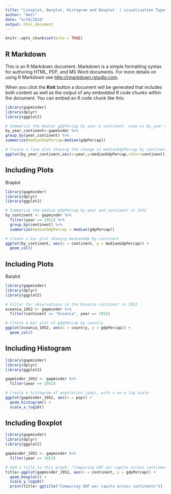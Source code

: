 ```yaml
---
title: "Lineplot, Barplot, Histogram and Boxplot  | visualization Types"
author: "Amit"
date: "5/29/2018"
output: html_document
---
```


```r
knitr::opts_chunk$set(echo = TRUE)
```

## R Markdown

This is an R Markdown document. Markdown is a simple formatting syntax for authoring HTML, PDF, and MS Word documents. For more details on using R Markdown see <http://rmarkdown.rstudio.com>.

When you click the **Knit** button a document will be generated that includes both content as well as the output of any embedded R code chunks within the document. You can embed an R code chunk like this:

```r
library(gapminder)
library(dplyr)
library(ggplot2)

# Summarize the median gdpPercap by year & continent, save as by_year_continent
by_year_continent<-gapminder %>%
group_by(year,continent) %>%
summarize(medianGdpPercap=median(gdpPercap))

# Create a line plot showing the change in medianGdpPercap by continent over time
ggplot(by_year_continent,aes(x=year,y=medianGdpPercap,color=continent)) +geom_line() +expand_limits(y=0)
```

## Including Plots

Braplot

```r
library(gapminder)
library(dplyr)
library(ggplot2)

# Summarize the median gdpPercap by year and continent in 1952
by_continent <- gapminder %>%
  filter(year == 1952) %>%
  group_by(continent) %>%
  summarize(medianGdpPercap = median(gdpPercap))

# Create a bar plot showing medianGdp by continent
ggplot(by_continent, aes(x = continent, y = medianGdpPercap)) +
  geom_col()
```
## Including Plots

Barplot

```r

library(gapminder)
library(dplyr)
library(ggplot2)

# Filter for observations in the Oceania continent in 1952
oceania_1952 <- gapminder %>%
  filter(continent == "Oceania", year == 1952)

# Create a bar plot of gdpPercap by country
ggplot(oceania_1952, aes(x = country, y = gdpPercap)) +
  geom_col()
```


## Including Histogram



```r
library(gapminder)
library(dplyr)
library(ggplot2)

gapminder_1952 <- gapminder %>%
  filter(year == 1952)

# Create a histogram of population (pop), with x on a log scale
ggplot(gapminder_1952, aes(x = pop)) +
  geom_histogram() +
  scale_x_log10()

```
## Including Boxplot



```r
library(gapminder)
library(dplyr)
library(ggplot2)

gapminder_1952 <- gapminder %>%
  filter(year == 1952)

# Add a title to this graph: "Comparing GDP per capita across continents"
title<-ggplot(gapminder_1952, aes(x = continent, y = gdpPercap)) +
  geom_boxplot() +
  scale_y_log10()
  print(title+ ggtitle("Comparing GDP per capita across continents"))
```